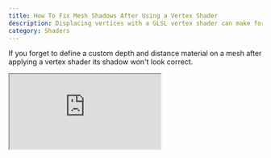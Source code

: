 ```yaml
---
title: How To Fix Mesh Shadows After Using a Vertex Shader
description: Displacing vertices with a GLSL vertex shader can make for fantastic results but it's very easy to leave out a crucial step to ensure shadows remain correct.
category: Shaders
---
```


If you forget to define a custom depth and distance material on a mesh after applying a vertex shader its shadow won't look correct.

<iframe
  className="my-10 h-96 w-full overflow-hidden focus:outline-none"
  src="https://codesandbox.io/embed/q7cc8g?view=preview&module=%2Fsrc%2Fcircle.tsx&hidenavigation=1"
  title="Shadows broken example"
/>

## Tools needed for the fix

- The same [GLSL vertex shader](https://developer.mozilla.org/en-US/docs/Games/Techniques/3D_on_the_web/GLSL_Shaders#vertex_shaders) used previously
- The [THREE-CustomShaderMaterial](https://github.com/FarazzShaikh/THREE-CustomShaderMaterial) library for Three.js which heavily reduces boilerplate code
- Custom [depth](https://threejs.org/docs/#api/en/materials/MeshDepthMaterial) and [distance](https://threejs.org/docs/#api/en/materials/MeshDistanceMaterial) materials

## Applying the missing materials

Depth and distance materials are used to create shadow maps for spot lights and point lights respectively. The fix is a matter of adding custom ones to the mesh using the same vertex shader used previously.

```diff
<mesh position={[0, 0.2, 3]} castShadow receiveShadow>
  <sphereGeometry args={[0.75, 100, 100]} />
  <CustomShaderMaterial
    baseMaterial={MeshStandardMaterial}
    vertexShader={vertexShader}
    color="red"
  />
+  <CustomShaderMaterial
+    attach="customDistanceMaterial"
+    baseMaterial={MeshDistanceMaterial}
+    vertexShader={vertexShader}
+  />
+  <CustomShaderMaterial
+    attach="customDepthMaterial"
+    baseMaterial={MeshDepthMaterial}
+    vertexShader={vertexShader}
+  />
</mesh>
```

<iframe
  className="my-10 h-96 w-full overflow-hidden focus:outline-none"
  src="https://codesandbox.io/embed/n3d67m?view=preview&module=%2Fsrc%2Fcircle.tsx&hidenavigation=1"
  title="Shadows fixed example"
/>

The shadow looks like a tear drop just like the mesh.
